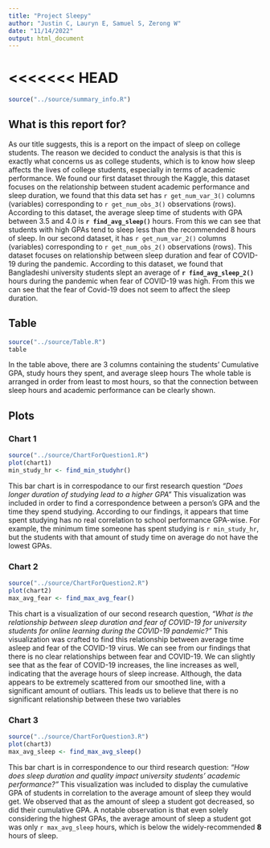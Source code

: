 ```yaml
---
title: "Project Sleepy"
author: "Justin C, Lauryn E, Samuel S, Zerong W"
date: "11/14/2022"
output: html_document
---
```


<<<<<<< HEAD
=======
```r
source("../source/summary_info.R")
```
## What is this report for?

As our title suggests, this is a report on the impact of sleep on college students. The reason we decided to conduct the analysis is that this is exactly what concerns us as college students, which is to know how sleep affects the lives of college students, especially in terms of academic performance. We found our first dataset through the Kaggle, this dataset focuses on the relationship between student academic performance and sleep duration, we found that this data set has `r get_num_var_3()` columns (variables) corresponding to `r get_num_obs_3()` observations (rows). According to this dataset, the average sleep time of students with GPA between 3.5 and 4.0 is **`r find_avg_sleep()`** hours. From this we can see that students with high GPAs tend to sleep less than the recommended 8 hours of sleep. In our second dataset, it has `r get_num_var_2()` columns (variables) corresponding to `r get_num_obs_2()` observations (rows). This dataset focuses on relationship between sleep duration and fear of COVID-19 during the pandemic. According to this dataset, we found that Bangladeshi university students slept an average of **`r find_avg_sleep_2()`** hours during the pandemic when fear of COVID-19 was high. From this we can see that the fear of Covid-19 does not seem to affect the sleep duration.

## Table
```r
source("../source/Table.R")
table
```
In the table above, there are 3 columns containing the students' Cumulative GPA, study hours they spent, and average sleep hours The whole table is arranged in order from least to most hours, so that the connection between sleep hours and academic performance can be clearly shown. 

## Plots
### Chart 1
```r
source("../source/ChartForQuestion1.R")
plot(chart1)
min_study_hr <- find_min_studyhr()
```

This bar chart is in correspodance to our first research question *"Does longer duration of studying lead to a higher GPA"* This visualization was included in order to find a correspondence between a person's GPA and the time they spend studying. According to our findings, it appears that time spent studying has no real correlation to school performance GPA-wise. For example, the minimum time someone has spent studying is `r min_study_hr`, but the students with that amount of study time on average do not have the lowest GPAs.

### Chart 2
```r
source("../source/ChartForQuestion2.R")
plot(chart2)
max_avg_fear <- find_max_avg_fear()
```

This chart is a visualization of our second research question, *"What is the relationship between sleep duration and fear of COVID-19 for university students for online learning during the COVID-19 pandemic?"* This visualization was crafted to find this relationship between average time asleep and fear of the COVID-19 virus. We can see from our findings that there is no clear relationships between fear and COVID-19. We can slightly see that as the fear of COVID-19 increases, the line increases as well, indicating that the average hours of sleep increase. Although, the data appears to be extremely scattered from our smoothed line, with a significant amount of outliars. This leads us to believe that there is no significant relationship between these two variables

### Chart 3
```r
source("../source/ChartForQuestion3.R")
plot(chart3)
max_avg_sleep <- find_max_avg_sleep()
```

This bar chart is in correspondence to our third research question: *"How does sleep duration and quality impact university students’ academic performance?"* This visualization was included to display the cumulative GPA of students in correlation to the average amount of sleep they would get. We observed that as the amount of sleep a student got decreased, so did their cumulative GPA. A notable observation is that even solely considering the highest GPAs, the average amount of sleep a student got was only `r max_avg_sleep` hours, which is below the widely-recommended **8** hours of sleep.